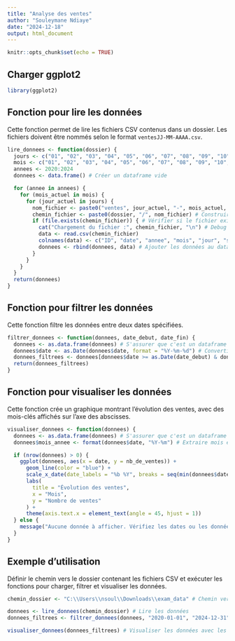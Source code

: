 ---
title: "Analyse des ventes"
author: "Souleymane Ndiaye"
date: "2024-12-18"
output: html_document
---

```{r setup, include=FALSE}
knitr::opts_chunk$set(echo = TRUE)
```

## Charger ggplot2

```{r}
library(ggplot2)
```

## Fonction pour lire les données

Cette fonction permet de lire les fichiers CSV contenus dans un dossier. Les fichiers doivent être nommés selon le format `ventesJJ-MM-AAAA.csv`.

```{r}
lire_donnees <- function(dossier) {
  jours <- c("01", "02", "03", "04", "05", "06", "07", "08", "09", "10", "11", "12", "13", "14", "15", "16", "17", "18", "19", "20", "21", "22", "23", "24", "25", "26", "27", "28", "29", "30", "31")
  mois <- c("01", "02", "03", "04", "05", "06", "07", "08", "09", "10", "11", "12")
  annees <- 2020:2024
  donnees <- data.frame() # Créer un dataframe vide

  for (annee in annees) {
    for (mois_actuel in mois) {
      for (jour_actuel in jours) {
        nom_fichier <- paste0("ventes", jour_actuel, "-", mois_actuel, "-", annee, ".csv")
        chemin_fichier <- paste0(dossier, "/", nom_fichier) # Construire le chemin complet
        if (file.exists(chemin_fichier)) { # Vérifier si le fichier existe
          cat("Chargement du fichier :", chemin_fichier, "\n") # Debug
          data <- read.csv(chemin_fichier)
          colnames(data) <- c("ID", "date", "annee", "mois", "jour", "semaine", "produit", "type_vente", "nb_de_ventes") # Renommer les colonnes
          donnees <- rbind(donnees, data) # Ajouter les données au dataframe
        }
      }
    }
  }
  return(donnees)
}
```

## Fonction pour filtrer les données

Cette fonction filtre les données entre deux dates spécifiées.

```{r}
filtrer_donnees <- function(donnees, date_debut, date_fin) {
  donnees <- as.data.frame(donnees) # S'assurer que c'est un dataframe
  donnees$date <- as.Date(donnees$date, format = "%Y-%m-%d") # Convertir en format Date
  donnees_filtrees <- donnees[donnees$date >= as.Date(date_debut) & donnees$date <= as.Date(date_fin), ]
  return(donnees_filtrees)
}
```

## Fonction pour visualiser les données

Cette fonction crée un graphique montrant l'évolution des ventes, avec des mois-clés affichés sur l'axe des abscisses.

```{r}
visualiser_donnees <- function(donnees) {
  donnees <- as.data.frame(donnees) # S'assurer que c'est un dataframe
  donnees$mois_annee <- format(donnees$date, "%Y-%m") # Extraire mois et année

  if (nrow(donnees) > 0) {
    ggplot(donnees, aes(x = date, y = nb_de_ventes)) +
      geom_line(color = "blue") +
      scale_x_date(date_labels = "%b %Y", breaks = seq(min(donnees$date), max(donnees$date), by = "6 months")) +
      labs(
        title = "Évolution des ventes",
        x = "Mois",
        y = "Nombre de ventes"
      ) +
      theme(axis.text.x = element_text(angle = 45, hjust = 1))
  } else {
    message("Aucune donnée à afficher. Vérifiez les dates ou les données filtrées.")
  }
}
```

## Exemple d'utilisation

Définir le chemin vers le dossier contenant les fichiers CSV et exécuter les fonctions pour charger, filtrer et visualiser les données.

```{r}
chemin_dossier <- "C:\\Users\\nsoul\\Downloads\\exam_data" # Chemin vers le dossier

donnees <- lire_donnees(chemin_dossier) # Lire les données
donnees_filtrees <- filtrer_donnees(donnees, "2020-01-01", "2024-12-31") # Filtrer les données

visualiser_donnees(donnees_filtrees) # Visualiser les données avec les mois
```
